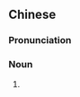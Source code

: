 {{also|合成数}}
==Chinese==
{{zh-forms|s=合成数|type=21}}
{{wikipedia|lang=zh}}

===Pronunciation===
{{zh-pron
|m=héchéngshù,er=y
|c=hap6 sing4 sou3
|cat=n
}}

===Noun===
{{zh-noun}}

# {{lb|zh|mathematics}} {{zh-synonym|合數|[[composite number]]}}
